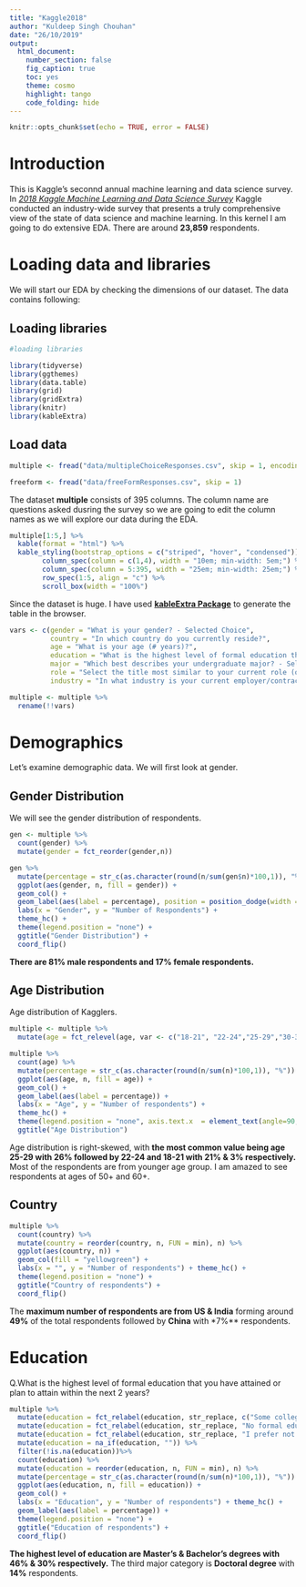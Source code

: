 ```yaml
---
title: "Kaggle2018"
author: "Kuldeep Singh Chouhan"
date: "26/10/2019"
output: 
  html_document:
    number_section: false
    fig_caption: true
    toc: yes
    theme: cosmo
    highlight: tango
    code_folding: hide
---
```


```r
knitr::opts_chunk$set(echo = TRUE, error = FALSE)
```


# **Introduction**

This is Kaggle's seconnd annual machine learning and data science survey. In [*2018 Kaggle Machine Learning and Data Science Survey*](https://www.kaggle.com/kaggle/kaggle-survey-2018/home) Kaggle conducted an industry-wide survey that presents a truly comprehensive view of the state of data science and machine learning. In this kernel I am going to do extensive EDA. There are around **23,859** respondents.

# **Loading data and libraries** {.tabset .tabset-fade .tabset-pills}

We will start our EDA by checking the dimensions of our dataset. The data contains following:

## Loading libraries

```r
#loading libraries

library(tidyverse)
library(ggthemes)
library(data.table)
library(grid)
library(gridExtra)
library(knitr)
library(kableExtra)

```

## Load data

```r
multiple <- fread("data/multipleChoiceResponses.csv", skip = 1, encoding = "UTF-8") %>% mutate_if(is_character, as_factor)

freeform <- fread("data/freeFormResponses.csv", skip = 1)
```

The dataset **multiple** consists of 395 columns. The column name are questions asked dusring the survey so we are going to edit the column names as we will explore our data during the EDA. 

```r
multiple[1:5,] %>%
  kable(format = "html") %>%
  kable_styling(bootstrap_options = c("striped", "hover", "condensed")) %>%
        column_spec(column = c(1,4), width = "10em; min-width: 5em;") %>%
        column_spec(column = 5:395, width = "25em; min-width: 25em;") %>%
        row_spec(1:5, align = "c") %>%
        scroll_box(width = "100%")


```

Since the dataset is huge. I have used [**kableExtra Package**](https://cran.r-project.org/web/packages/kableExtra/vignettes/awesome_table_in_html.html) to generate the table in the browser.

```r

vars <- c(gender = "What is your gender? - Selected Choice",
          country = "In which country do you currently reside?",
          age = "What is your age (# years)?",
          education = "What is the highest level of formal education that you have attained or plan to attain within the next 2 years?",
          major = "Which best describes your undergraduate major? - Selected Choice",
          role = "Select the title most similar to your current role (or most recent title if retired): - Selected Choice",
          industry = "In what industry is your current employer/contract (or your most recent employer if retired)? - Selected Choice")

multiple <- multiple %>%
  rename(!!vars)

```

# **Demographics**

Let's examine demographic data. We will first look at gender.

## Gender Distribution

We will see the gender distribution of respondents.

```r

gen <- multiple %>%
  count(gender) %>%
  mutate(gender = fct_reorder(gender,n))

gen %>%
  mutate(percentage = str_c(as.character(round(n/sum(gen$n)*100,1)), "%")) %>%
  ggplot(aes(gender, n, fill = gender)) +
  geom_col() +
  geom_label(aes(label = percentage), position = position_dodge(width = 1)) +
  labs(x = "Gender", y = "Number of Respondents") +
  theme_hc() +
  theme(legend.position = "none") +
  ggtitle("Gender Distribution") +
  coord_flip()

```

**There are 81% male respondents and 17% female respondents.** 

## Age Distribution

Age distribution of Kagglers. 

```r

multiple <- multiple %>%
  mutate(age = fct_relevel(age, var <- c("18-21", "22-24","25-29","30-34","35-39","40-44","45-49","50-54","55-59","60-69","70-79","80+")))

multiple %>%
  count(age) %>%
  mutate(percentage = str_c(as.character(round(n/sum(n)*100,1)), "%")) %>%
  ggplot(aes(age, n, fill = age)) +
  geom_col() +
  geom_label(aes(label = percentage)) +
  labs(x = "Age", y = "Number of respondents") +
  theme_hc() +
  theme(legend.position = "none", axis.text.x  = element_text(angle=90, hjust=1, vjust=0.9)) +
  ggtitle("Age Distribution")

```

Age distribution is right-skewed, with **the most common value being age 25-29 with 26% followed by 22-24 and 18-21 with 21% & 3% respectively.** Most of the respondents are from younger age group. I am amazed to see respondents at ages of 50+ and 60+. 

## Country  

```r

multiple %>%
  count(country) %>%
  mutate(country = reorder(country, n, FUN = min), n) %>%
  ggplot(aes(country, n)) +
  geom_col(fill = "yellowgreen") +
  labs(x = "", y = "Number of respondents") + theme_hc() +
  theme(legend.position = "none") +
  ggtitle("Country of respondents") +
  coord_flip()

```

The **maximum number of respondents are from US & India** forming around **49%** of the total respondents followed by **China** with *7%** respondents. 

# **Education**

Q.What is the highest level of formal education that you have attained or plan to attain within the next 2 years?

```r

multiple %>%
  mutate(education = fct_relabel(education, str_replace, c("Some college/university study without earning a bachelor’s degree"), "Some college/Uni study")) %>%
  mutate(education = fct_relabel(education, str_replace, "No formal education past high school", "High School")) %>%
  mutate(education = fct_relabel(education, str_replace, "I prefer not to answer", "No answer")) %>%
  mutate(education = na_if(education, "")) %>%
  filter(!is.na(education))%>%
  count(education) %>%
  mutate(education = reorder(education, n, FUN = min), n) %>%
  mutate(percentage = str_c(as.character(round(n/sum(n)*100,1)), "%")) %>%
  ggplot(aes(education, n, fill = education)) +
  geom_col() +
  labs(x = "Education", y = "Number of respondents") + theme_hc() +
  geom_label(aes(label = percentage)) +
  theme(legend.position = "none") +
  ggtitle("Education of respondents") +
  coord_flip()

```

**The highest level of education are Master's & Bachelor's degrees with 46% & 30% respectively.** The third major category is **Doctoral degree** with **14%** respondents.
